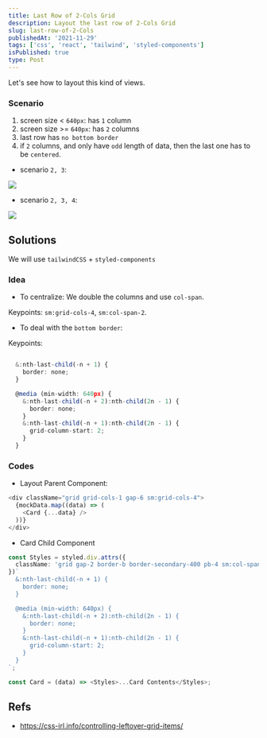 ```yaml
---
title: Last Row of 2-Cols Grid
description: Layout the last row of 2-Cols Grid
slug: last-row-of-2-Cols
publishedAt: '2021-11-29'
tags: ['css', 'react', 'tailwind', 'styled-components']
isPublished: true
type: Post
---
```


Let's see how to layout this kind of views.

### Scenario

1. screen size < `640px`: has `1` column
2. screen size >= `640px`: has `2` columns
3. last row has `no bottom border`
4. if `2` columns, and only have `odd` length of data, then the last one has to be `centered`.

- scenario `2, 3`:

![](https://i.imgur.com/lmUWwz6.png)

- scenario `2, 3, 4`:

![](https://i.imgur.com/Pk9OaHH.png)

## Solutions

We will use `tailwindCSS` + `styled-components`

### Idea

- To centralize: We double the columns and use `col-span`.

Keypoints: `sm:grid-cols-4`, `sm:col-span-2`.

- To deal with the `bottom border`:

Keypoints:

```ts showLineNumbers fileName=.css

  &:nth-last-child(-n + 1) {
    border: none;
  }

  @media (min-width: 640px) {
    &:nth-last-child(-n + 2):nth-child(2n - 1) {
      border: none;
    }
    &:nth-last-child(-n + 1):nth-child(2n - 1) {
      grid-column-start: 2;
    }
  }

```

### Codes

- Layout Parent Component:

```ts
<div className="grid grid-cols-1 gap-6 sm:grid-cols-4">
  {mockData.map((data) => (
    <Card {...data} />
  ))}
</div>
```

- Card Child Component

```ts
const Styles = styled.div.attrs({
  className: 'grid gap-2 border-b border-secondary-400 pb-4 sm:col-span-2',
})`
  &:nth-last-child(-n + 1) {
    border: none;
  }

  @media (min-width: 640px) {
    &:nth-last-child(-n + 2):nth-child(2n - 1) {
      border: none;
    }
    &:nth-last-child(-n + 1):nth-child(2n - 1) {
      grid-column-start: 2;
    }
  }
`;

const Card = (data) => <Styles>...Card Contents</Styles>;
```

## Refs

- https://css-irl.info/controlling-leftover-grid-items/
